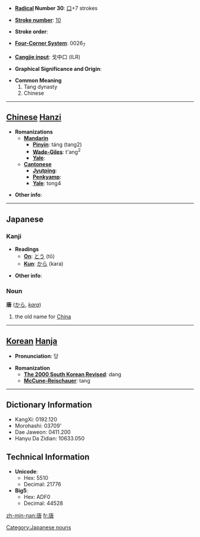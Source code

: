 * '''[[Wiktionary:Chinese radical index| Radical]] Number 30''': [[Wiktionary:Chinese radical index 口|口]]+7 strokes

* '''[[Wiktionary:Chinese total strokes index|Stroke number]]''': [[Wiktionary:Chinese total strokes index 10|10]]

* '''Stroke order''': 

* '''[[Wiktionary:Chinese four corner index|Four-Corner System]]''': 0026<sub>7</sub>

* '''[[Wiktionary:Chinese Cangjie index|Cangjie input]]''': 戈中口 (ILR)

* '''Graphical Significance and Origin''': 

* '''Common Meaning'''
*#Tang dynasty
*# Chinese


----

== [[Chinese]] [[Hanzi]] ==

* '''Romanizations'''
** '''[[Mandarin]]'''
*** '''[[Pinyin]]''': táng (tang2)
*** '''[[Wade-Giles]]''': t'ang<sup>2</sup>
*** '''[[Yale]]''': 
** '''[[Cantonese]]'''
*** '''[[Jyutping]]''':
*** '''[[Penkyamp]]''': 
*** '''[[Yale]]''': tong4

* '''Other info''': 

----

== Japanese ==
=== Kanji ===
* '''Readings'''
** '''[[On]]''': [[とう]] (tō)
** '''[[Kun]]''': [[から]] (kara)

* '''Other info''':  

=== Noun ===
'''唐''' ([[から]], ''[[kara]]'')

# the old name for [[China]]
[[Category:Japanese nouns]]
----

== [[Korean]] [[Hanja]] ==

* '''Pronunciation''': 당

* '''Romanization'''
** '''[[The 2000 South Korean Revised Romanization|The 2000 South Korean Revised]]''': dang
** '''[[McCune-Reischauer]]''': tang

----

== Dictionary Information ==

* KangXi: 0192.120
* Morohashi: 03709'
* Dae Jaweon: 0411.200
* Hanyu Da Zidian: 10633.050

== Technical Information ==

* '''Unicode''':
** Hex: 5510
** Decimal: 21776
* '''Big5''':
** Hex: ADF0
** Decimal: 44528

[[zh-min-nan:唐]]
[[fr:唐]]